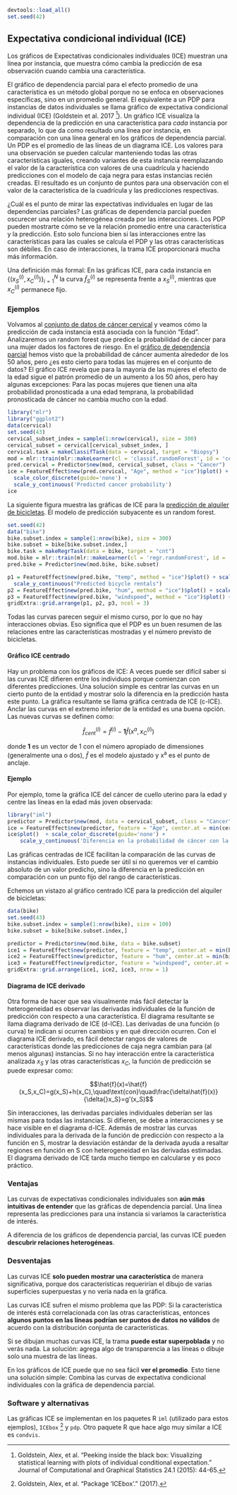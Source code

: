 ```r
devtools::load_all()
set.seed(42)
```

<!--{pagebreak}-->

## Expectativa condicional individual (ICE){#ICE}

Los gráficos de Expectativas condicionales individuales (ICE) muestran una línea por instancia, que muestra cómo cambia la predicción de esa observación cuando cambia una característica.

El gráfico de dependencia parcial para el efecto promedio de una característica es un método global porque no se enfoca en observaciones específicas, sino en un promedio general.
El equivalente a un PDP para instancias de datos individuales se llama gráfico de expectativa condicional individual (ICE) (Goldstein et al. 2017 [^Goldstein2017]).
Un gráfico ICE visualiza la dependencia de la predicción en una característica para *cada* instancia por separado, lo que da como resultado una línea por instancia, en comparación con una línea general en los gráficos de dependencia parcial.
Un PDP es el promedio de las líneas de un diagrama ICE.
Los valores para una observación se pueden calcular manteniendo todas las otras características iguales, creando variantes de esta instancia reemplazando el valor de la característica con valores de una cuadrícula y haciendo predicciones con el modelo de caja negra para estas instancias recién creadas.
El resultado es un conjunto de puntos para una observación con el valor de la característica de la cuadrícula y las predicciones respectivas.

¿Cuál es el punto de mirar las expectativas individuales en lugar de las dependencias parciales?
Las gráficas de dependencia parcial pueden oscurecer una relación heterogénea creada por las interacciones.
Los PDP pueden mostrarte cómo se ve la relación promedio entre una característica y la predicción.
Esto solo funciona bien si las interacciones entre las características para las cuales se calcula el PDP y las otras características son débiles.
En caso de interacciones, la trama ICE proporcionará mucha más información.

Una definición más formal:
En las gráficas ICE, para cada instancia en $\{(x_{S}^{(i)},x_{C}^{(i)})\}_{i=1}^N$ la curva $\hat{f}_S^{(i)}$ se representa frente a $x^{(i)}_{S}$, mientras que $x^{(i)}_{C}$ permanece fijo.

### Ejemplos

Volvamos al [conjunto de datos de cáncer cervical](#cervical) y veamos cómo la predicción de cada instancia está asociada con la función "Edad".
Analizaremos un random forest que predice la probabilidad de cáncer para una mujer dados los factores de riesgo.
En el [gráfico de dependencia parcial](#pdp) hemos visto que la probabilidad de cáncer aumenta alrededor de los 50 años, pero ¿es esto cierto para todas las mujeres en el conjunto de datos?
El gráfico ICE revela que para la mayoría de las mujeres el efecto de la edad sigue el patrón promedio de un aumento a los 50 años, pero hay algunas excepciones:
Para las pocas mujeres que tienen una alta probabilidad pronosticada a una edad temprana, la probabilidad pronosticada de cáncer no cambia mucho con la edad.

```r
library("mlr")
library("ggplot2")
data(cervical)
set.seed(43)
cervical_subset_index = sample(1:nrow(cervical), size = 300)
cervical_subset = cervical[cervical_subset_index, ]
cervical.task = makeClassifTask(data = cervical, target = "Biopsy")
mod = mlr::train(mlr::makeLearner(cl = 'classif.randomForest', id = 'cervical-rf', predict.type = 'prob'), cervical.task)
pred.cervical = Predictor$new(mod, cervical_subset, class = "Cancer")
ice = FeatureEffect$new(pred.cervical, "Age", method = "ice")$plot() + 
  scale_color_discrete(guide='none') + 
  scale_y_continuous('Predicted cancer probability')
ice
```

La siguiente figura muestra las gráficas de ICE para la [predicción de alquiler de bicicletas](#bike-data).
El modelo de predicción subyacente es un random forest.

```r
set.seed(42)
data("bike")
bike.subset.index = sample(1:nrow(bike), size = 300)
bike.subset = bike[bike.subset.index,]
bike.task = makeRegrTask(data = bike, target = "cnt")
mod.bike = mlr::train(mlr::makeLearner(cl = 'regr.randomForest', id = 'bike-rf'), bike.task)
pred.bike = Predictor$new(mod.bike, bike.subset)

p1 = FeatureEffect$new(pred.bike, "temp", method = "ice")$plot() + scale_x_continuous("Temperatura") + 
  scale_y_continuous("Predicted bicycle rentals")
p2 = FeatureEffect$new(pred.bike, "hum", method = "ice")$plot() + scale_x_continuous("Humedad") + scale_y_continuous("")
p3 = FeatureEffect$new(pred.bike, "windspeed", method = "ice")$plot() + scale_x_continuous("Vel. Viento")+ scale_y_continuous("")
gridExtra::grid.arrange(p1, p2, p3, ncol = 3)
```

Todas las curvas parecen seguir el mismo curso, por lo que no hay interacciones obvias.
Eso significa que el PDP es un buen resumen de las relaciones entre las características mostradas y el número previsto de bicicletas.

#### Gráfico ICE centrado

Hay un problema con los gráficos de ICE:
A veces puede ser difícil saber si las curvas ICE difieren entre los individuos porque comienzan con diferentes predicciones.
Una solución simple es centrar las curvas en un cierto punto de la entidad y mostrar solo la diferencia en la predicción hasta este punto.
La gráfica resultante se llama gráfica centrada de ICE (c-ICE).
Anclar las curvas en el extremo inferior de la entidad es una buena opción.
Las nuevas curvas se definen como:

$$\hat{f}_{cent}^{(i)}=\hat{f}^{(i)}-\mathbf{1}\hat{f}(x^{a},x^{(i)}_{C})$$

donde $\mathbf{1}$ es un vector de 1 con el número apropiado de dimensiones (generalmente una o dos), $\hat{f}$ es el modelo ajustado y x^a^ es el punto de anclaje.

#### Ejemplo

Por ejemplo, tome la gráfica ICE del cáncer de cuello uterino para la edad y centre las líneas en la edad más joven observada:

```r
library("iml")
predictor = Predictor$new(mod, data = cervical_subset, class = "Cancer")
ice = FeatureEffect$new(predictor, feature = "Age", center.at = min(cervical_subset$Age), method = "pdp+ice")
ice$plot()  + scale_color_discrete(guide='none') +
    scale_y_continuous('Diferencia en la probabilidad de cáncer con la edad 13')
```

Las gráficas centradas de ICE facilitan la comparación de las curvas de instancias individuales.
Esto puede ser útil si no queremos ver el cambio absoluto de un valor predicho, sino la diferencia en la predicción en comparación con un punto fijo del rango de características.

Echemos un vistazo al gráfico centrado ICE para la predicción del alquiler de bicicletas:

```r
data(bike)
set.seed(43)
bike.subset.index = sample(1:nrow(bike), size = 100)
bike.subset = bike[bike.subset.index,]

predictor = Predictor$new(mod.bike, data = bike.subset)
ice1 = FeatureEffect$new(predictor, feature = "temp", center.at = min(bike$temp), method = "pdp+ice")$plot() 
ice2 = FeatureEffect$new(predictor, feature = "hum", center.at = min(bike$hum), method = "pdp+ice")$plot() 
ice3 = FeatureEffect$new(predictor, feature = "windspeed", center.at = min(bike$windspeed), method = "pdp+ice")$plot() 
gridExtra::grid.arrange(ice1, ice2, ice3, nrow = 1)
```

#### Diagrama de ICE derivado

Otra forma de hacer que sea visualmente más fácil detectar la heterogeneidad es observar las derivadas individuales de la función de predicción con respecto a una característica.
El diagrama resultante se llama diagrama derivado de ICE (d-ICE).
Las derivadas de una función (o curva) te indican si ocurren cambios y en qué dirección ocurren.
Con el diagrama ICE derivado, es fácil detectar rangos de valores de características donde las predicciones de caja negra cambian para (al menos algunas) instancias.
Si no hay interacción entre la característica analizada $x_S$ y las otras características $x_C$, la función de predicción se puede expresar como:

$$\hat{f}(x)=\hat{f}(x_S,x_C)=g(x_S)+h(x_C),\quad\text{con}\quad\frac{\delta\hat{f}(x)}{\delta{}x_S}=g'(x_S)$$

Sin interacciones, las derivadas parciales individuales deberían ser las mismas para todas las instancias.
Si difieren, se debe a interacciones y se hace visible en el diagrama d-ICE.
Además de mostrar las curvas individuales para la derivada de la función de predicción con respecto a la función en S, mostrar la desviación estándar de la derivada ayuda a resaltar regiones en función en S con heterogeneidad en las derivadas estimadas.
El diagrama derivado de ICE tarda mucho tiempo en calcularse y es poco práctico.


### Ventajas

Las curvas de expectativas condicionales individuales son **aún más intuitivas de entender** que las gráficas de dependencia parcial.
Una línea representa las predicciones para una instancia si variamos la característica de interés.

A diferencia de los gráficos de dependencia parcial, las curvas ICE pueden **descubrir relaciones heterogéneas**.

### Desventajas

Las curvas ICE **solo pueden mostrar una característica** de manera significativa, porque dos características requerirían el dibujo de varias superficies superpuestas y no vería nada en la gráfica.

Las curvas ICE sufren el mismo problema que las PDP:
Si la característica de interés está correlacionada con las otras características, entonces **algunos puntos en las líneas podrían ser puntos de datos no válidos** de acuerdo con la distribución conjunta de características.

Si se dibujan muchas curvas ICE, la trama **puede estar superpoblada** y no verás nada.
La solución: agrega algo de transparencia a las líneas o dibuje solo una muestra de las líneas.

En los gráficos de ICE puede que no sea fácil **ver el promedio**.
Esto tiene una solución simple:
Combina las curvas de expectativa condicional individuales con la gráfica de dependencia parcial.

### Software y alternativas

Las gráficas ICE se implementan en los paquetes R `iml` (utilizado para estos ejemplos), `ICEbox` [^ICEbox] y `pdp`.
Otro paquete R que hace algo muy similar a ICE es `condvis`.



[^ICEbox]: Goldstein, Alex, et al. "Package ‘ICEbox’." (2017).

[^Goldstein2017]: Goldstein, Alex, et al. "Peeking inside the black box: Visualizing statistical learning with plots of individual conditional expectation." Journal of Computational and Graphical Statistics 24.1 (2015): 44-65.

